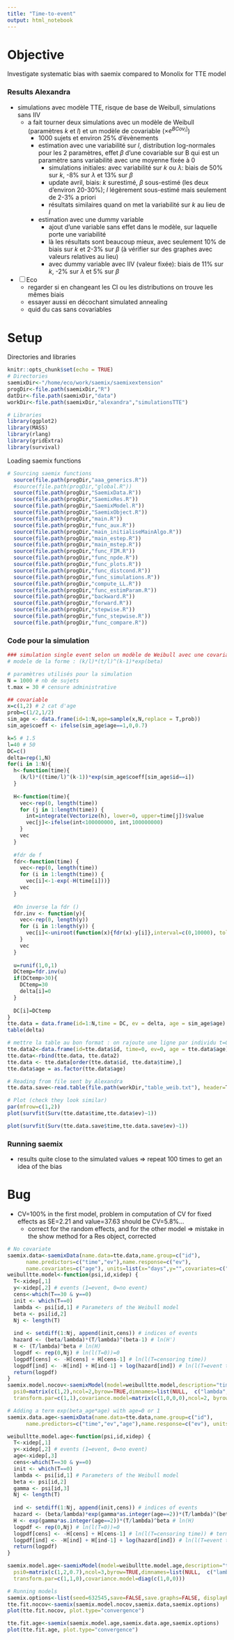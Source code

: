 ```yaml
---
title: "Time-to-event"
output: html_notebook
---
```


# Objective

Investigate systematic bias with saemix compared to Monolix for TTE model

### Results Alexandra

- simulations avec modèle TTE, risque de base de Weibull, simulations sans IIV
  - a fait tourner deux simulations avec un modèle de Weibull (paramètres $k$ et $l$) et un modèle de covariable ($\times e^{B Cov_i]}$)
    - 1000 sujets et environ 25% d'évènements
    - estimation avec une variabilité sur $l$, distribution log-normales pour les 2 paramètres, effet $\beta$ d'une covariable sur B qui est un paramètre sans variabilité avec une moyenne fixée à 0
      - simulations initiales: avec variabilité sur $k$ ou $\lambda$: biais de 50% sur $k$, -8% sur $\lambda$ et 13% sur $\beta$
      - update avril, biais: $k$ surestimé, $\beta$ sous-estimé (les deux d'environ 20-30%); $l$ légèrement sous-estimé mais seulement de 2-3% a priori
      - résultats similaires quand on met la variabilité sur $k$ au lieu de $l$
    - estimation avec une dummy variable
      - ajout d'une variable sans effet dans le modèle, sur laquelle porte une variabilité
      - là les résultats sont beaucoup mieux, avec seulement 10% de biais sur $k$ et 2-3% sur $\beta$ (à vérifier sur des graphes avec valeurs relatives au lieu)
      - avec dummy variable avec IIV (valeur fixée): biais de 11% sur $k$, -2% sur $\lambda$ et 5% sur $\beta$
- [ ] Eco
  - regarder si en changeant les CI ou les distributions on trouve les mêmes biais
  - essayer aussi en décochant simulated annealing
  - quid du cas sans covariables

# Setup

Directories and libraries

```r
knitr::opts_chunk$set(echo = TRUE)
# Directories
saemixDir<-"/home/eco/work/saemix/saemixextension"
progDir<-file.path(saemixDir,"R")
datDir<-file.path(saemixDir,"data")
workDir<-file.path(saemixDir,"alexandra","simulationsTTE")

# Libraries
library(ggplot2)
library(MASS)
library(rlang)
library(gridExtra)
library(survival)
```

Loading saemix functions

```r
# Sourcing saemix functions
  source(file.path(progDir,"aaa_generics.R"))
  #source(file.path(progDir,"global.R"))
  source(file.path(progDir,"SaemixData.R"))
  source(file.path(progDir,"SaemixRes.R"))
  source(file.path(progDir,"SaemixModel.R"))
  source(file.path(progDir,"SaemixObject.R"))
  source(file.path(progDir,"main.R"))
  source(file.path(progDir,"func_aux.R"))
  source(file.path(progDir,"main_initialiseMainAlgo.R"))
  source(file.path(progDir,"main_estep.R"))
  source(file.path(progDir,"main_mstep.R"))
  source(file.path(progDir,"func_FIM.R"))
  source(file.path(progDir,"func_npde.R"))
  source(file.path(progDir,"func_plots.R"))
  source(file.path(progDir,"func_distcond.R"))
  source(file.path(progDir,"func_simulations.R"))
  source(file.path(progDir,"compute_LL.R"))
  source(file.path(progDir,"func_estimParam.R"))
  source(file.path(progDir,"backward.R"))
  source(file.path(progDir,"forward.R"))
  source(file.path(progDir,"stepwise.R"))
  source(file.path(progDir,"func_stepwise.R"))
  source(file.path(progDir,"func_compare.R"))
```

### Code pour la simulation

```r
### simulation single event selon un modèle de Weibull avec une covariable en 2 modalités 
# modele de la forme : (k/l)*(t/l)^(k-1)*exp(beta)

# paramètres utilisés pour la simulation 
N = 1000 # nb de sujets
t.max = 30 # censure administrative

## covariable 
x=c(1,2) # 2 cat d'age
prob=c(1/2,1/2)
sim_age <- data.frame(id=1:N,age=sample(x,N,replace = T,prob))
sim_age$coeff <- ifelse(sim_age$age==1,0,0.7)

k=5 # 1.5
l=40 # 50
DC=c()
delta=rep(1,N)
for(i in 1:N){
  h<-function(time){
    (k/l)*((time/l)^(k-1))*exp(sim_age$coeff[sim_age$id==i])
  }
  
  H<-function(time){
    vec<-rep(0, length(time))
    for (j in 1:length(time)) {
      int=integrate(Vectorize(h), lower=0, upper=time[j])$value
      vec[j]<-ifelse(int<100000000, int,100000000)
    }
    vec
  }
  
  #fdr de f
  fdr<-function(time) {
    vec<-rep(0, length(time))
    for (i in 1:length(time)) {
      vec[i]<-1-exp(-H(time[i]))}
    vec
  }
  
  #On inverse la fdr ()
  fdr.inv <- function(y){
    vec<-rep(0, length(y))
    for (i in 1:length(y)) {
      vec[i]<-uniroot(function(x){fdr(x)-y[i]},interval=c(0,10000), tol=0.1)$root
    }
    vec
  }
  
  u=runif(1,0,1)
  DCtemp=fdr.inv(u)
  if(DCtemp>30){
    DCtemp=30
    delta[i]=0
  }
  
  DC[i]=DCtemp
}
tte.data = data.frame(id=1:N,time = DC, ev = delta, age = sim_age$age)
table(delta)

# mettre la table au bon format : on rajoute une ligne par individu t=0 ev=0
tte.data2<-data.frame(id=tte.data$id, time=0, ev=0, age = tte.data$age)
tte.data<-rbind(tte.data, tte.data2)
tte.data <- tte.data[order(tte.data$id, tte.data$time),]
tte.data$age = as.factor(tte.data$age)

# Reading from file sent by Alexandra
tte.data.save<-read.table(file.path(workDir,"table_weib.txt"), header=T)

# Plot (check they look similar)
par(mfrow=c(1,2))
plot(survfit(Surv(tte.data$time,tte.data$ev)~1))

plot(survfit(Surv(tte.data.save$time,tte.data.save$ev)~1))
```

### Running saemix

- results quite close to the simulated values $\Rightarrow$ repeat 100 times to get an idea of the bias

# Bug

- CV=100% in the first model, problem in computation of CV for fixed effects as SE=2.21 and value=37.63 should be CV=5.8%...
  - correct for the random effects, and for the other model => mistake in the show method for a Res object, corrected

```r
# No covariate
saemix.data<-saemixData(name.data=tte.data,name.group=c("id"),
      name.predictors=c("time","ev"),name.response=c("ev"),
      name.covariates=c("age"), units=list(x="days",y="",covariates=c("yr")))
weibulltte.model<-function(psi,id,xidep) {
  T<-xidep[,1]
  y<-xidep[,2] # events (1=event, 0=no event)
  cens<-which(T==30 & y==0)
  init <- which(T==0)
  lambda <- psi[id,1] # Parameters of the Weibull model
  beta <- psi[id,2]
  Nj <- length(T)
  
  ind <- setdiff(1:Nj, append(init,cens)) # indices of events
  hazard <- (beta/lambda)*(T/lambda)^(beta-1) # ln(H')
  H <- (T/lambda)^beta # ln(H)
  logpdf <- rep(0,Nj) # ln(l(T=0))=0
  logpdf[cens] <- -H[cens] + H[cens-1] # ln(l(T=censoring time))
  logpdf[ind] <- -H[ind] + H[ind-1] + log(hazard[ind]) # ln(l(T=event time))
  return(logpdf)
}
saemix.model.nocov<-saemixModel(model=weibulltte.model,description="time model",modeltype="likelihood",
  psi0=matrix(c(1,2),ncol=2,byrow=TRUE,dimnames=list(NULL,  c("lambda","beta"))),
  transform.par=c(1,1),covariance.model=matrix(c(1,0,0,0),ncol=2, byrow=TRUE))

# Adding a term exp(beta_age*age) with age=0 or 1
saemix.data.age<-saemixData(name.data=tte.data,name.group=c("id"),
      name.predictors=c("time","ev","age"),name.response=c("ev"), units=list(x="days",y=""))

weibulltte.model.age<-function(psi,id,xidep) {
  T<-xidep[,1]
  y<-xidep[,2] # events (1=event, 0=no event)
  age<-xidep[,3]
  cens<-which(T==30 & y==0)
  init <- which(T==0)
  lambda <- psi[id,1] # Parameters of the Weibull model
  beta <- psi[id,2]
  gamma <- psi[id,3]
  Nj <- length(T)
  
  ind <- setdiff(1:Nj, append(init,cens)) # indices of events
  hazard <- (beta/lambda)*exp(gamma*as.integer(age==2))*(T/lambda)^(beta-1) # ln(H')
  H <- exp(gamma*as.integer(age==2))*(T/lambda)^beta # ln(H)
  logpdf <- rep(0,Nj) # ln(l(T=0))=0
  logpdf[cens] <- -H[cens] + H[cens-1] # ln(l(T=censoring time)) # term gamma*as.integer(age==2) cancels itself ?
  logpdf[ind] <- -H[ind] + H[ind-1] + log(hazard[ind]) # ln(l(T=event time))
  return(logpdf)
}

saemix.model.age<-saemixModel(model=weibulltte.model.age,description="time model",modeltype="likelihood",
  psi0=matrix(c(1,2,0.7),ncol=3,byrow=TRUE,dimnames=list(NULL,  c("lambda","beta","gamma"))),
  transform.par=c(1,1,0),covariance.model=diag(c(1,0,0)))

# Running models
saemix.options<-list(seed=632545,save=FALSE,save.graphs=FALSE, displayProgress=FALSE)
tte.fit.nocov<-saemix(saemix.model.nocov,saemix.data,saemix.options)
plot(tte.fit.nocov, plot.type="convergence")

tte.fit.age<-saemix(saemix.model.age,saemix.data.age,saemix.options)
plot(tte.fit.age, plot.type="convergence")

```

